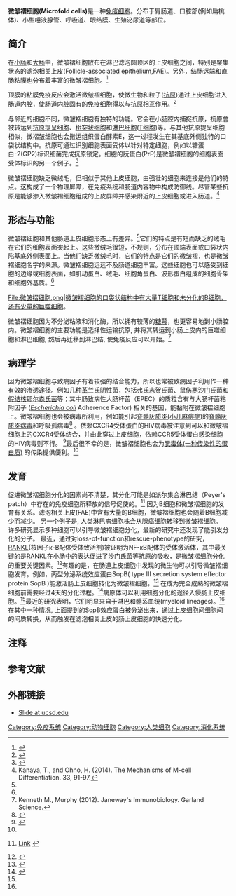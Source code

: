 {{underlinked|time=2018-09-02T15:03:10+00:00}}
{{copyedit|time=2018-05-24T15:03:25+00:00}}
{{Infobox cell
| Name        = 微皱褶细胞
| Latin       = epitheliocytus microplicatus
| Image       =
| Caption     =
| Image2      =
| Caption2    =
| Precursor   =
| System      = [[免疫系统|免疫系统]]
| Location    = {{le|gut-associated lymphoid tissue}} (GALT) of the {{le|Peyer's patch}}es in the [[小肠|small intestine]], and in the [[黏膜層淋巴組織|mucosa-associated lymphoid tissue]] (MALT) of other parts of the [[腸臟|gastrointestinal tract]]
| Function    = [[抗原|Antigen]] uptake 
<!--
| Code        = [[Terminologia_Histologica|TH]] H3.04.03.0.00010
-->
}}
'''微皱褶细胞(Microfold cells)'''是一种[[免疫细胞|免疫细胞]]。分布于胃肠道、口腔部(例如扁桃体)、小型唾液腺管、呼吸道、眼结膜、生殖泌尿道等部位。

==简介==
在[[小肠|小肠]]和[[大肠|大肠]]中，微皱褶细胞散布在淋巴滤泡圆顶区的上皮细胞之间，特别是聚集状态的滤泡相关上皮(Follicle-associated epithelium,FAE){{notetag|如派尔集合淋巴结（Peyer's patch）}}。另外，结肠远端和直肠粘膜也分布着丰富的微皱褶细胞。<ref name="A">{{Cite web|url=http://kns.cnki.net/KCMS/detail/detail.aspx?dbcode=CJFQ&dbname=CJFD2001&filename=SHMY200105026&v=MTQwMDBlWDFMdXhZUzdEaDFUM3FUcldNMUZyQ1VSTDJmYitkcUZ5cmxVYjNBTmlYR2Q3RzRIdERNcW85SFlvUjg=|title=微皱褶细胞(M细胞)的研究进展|accessdate=2017年8月15日|author=陈洁|date=2001年第21卷第5期317-319页|publisher=《上海免疫学杂志》|archive-date=2022年5月26日|archive-url=https://web.archive.org/web/20220526024938/https://kns.cnki.net/KCMS/detail/detail.aspx?dbcode=CJFQ&dbname=CJFD2001&filename=SHMY200105026&v=MTQwMDBlWDFMdXhZUzdEaDFUM3FUcldNMUZyQ1VSTDJmYitkcUZ5cmxVYjNBTmlYR2Q3RzRIdERNcW85SFlvUjg=}}</ref>

顶膜的粘膜免疫反应会激活微皱褶细胞，使微生物和粒子([[抗原|抗原]])通过上皮细胞进入肠道内腔，使肠道内腔固有的免疫细胞得以与抗原相互作用。<ref name="#1">{{cite journal |author1=Mabbott N.A. |author2=Donaldson D.S. |author3=Ohno H. |author4=Williams I.R. |author5=Mahajan A. | year = 2013 | title = Microfold (M) cells: important immunosurveillance posts in the intestinal epithelium | url = | journal = Mucosal Immunol | volume = 6 | issue = | pages = 666–677 | doi=10.1038/mi.2013.30}}</ref>

与邻近的细胞不同，微皱褶细胞有独特的功能。它会在小肠腔内捕捉抗原，抗原會被转运到[[抗原呈递细胞|抗原提呈细胞]]、[[樹狀細胞|树突状细胞]]和[[淋巴细胞|淋巴细胞]]([[T细胞|T细胞]])等。与其他抗原提呈细胞相似，微褶皱细胞也会搬运组织蛋白酵素E，这一过程发生在其基底外侧独特的口袋状结构中。抗原可通过识别细胞表面受体以针对特定细胞，例如以糖蛋白-2(GP2)标识细菌完成抗原锁定。细胞的朊蛋白(PrP)是微皱褶细胞的细胞表面受体标识的另一个例子。<ref>{{cite journal |author1=Miller H. |author2=Zhang J. |author3=Kuolee R. |author4=Patel G.B. |author5=Chen W. | year = 2007 | title = Intestinal M cells: the fallible sentinels? | url = | journal = World Journal of stroenterology| volume = 13 | issue = | pages = 1477–1486 | doi=10.3748/wjg.v13.i10.1477}}</ref>

微皱褶细胞缺乏微绒毛，但相似于其他上皮细胞，由强壮的细胞来连接是他们的特点。这构成了一个物理屏障，在免疫系统和肠道内容物中构成防御线。尽管某些抗原是能够渗入微皱褶细胞组成的上皮屏障并感染附近的上皮细胞或进入肠道。<ref name="#2">Kanaya, T., and Ohno, H. (2014). The Mechanisms of M-cell Differentiation. 33, 91-97.</ref>

==形态与功能==
微皱褶细胞和其他肠道上皮细胞形态上有差异。<ref name="A" />它们的特点是有短而缺乏的绒毛在它们的细胞表面突起上。这些微绒毛很短，不规则，分布在顶端表面或口袋状内陷基底外侧表面上。当他们缺乏微绒毛时，它们的特点是它们的微皱褶，也是微皱褶细胞名字的来源。微皱褶细胞远远不及肠道细胞丰富。这些细胞也可以感受到细胞的边缘或细胞表面，如肌动蛋白、绒毛、细胞角蛋白、波形蛋白组成的细胞骨架和细胞外基质。<ref name="#2"/><gallery mode="nolines" widths="400" heights="400">
File:微皱褶细胞.png|微皱褶细胞的口袋状结构中有大量T细胞和未分化的B细胞，还有少量的巨噬细胞。
</gallery>

微皱褶细胞因为不分泌粘液和消化酶，所以拥有较薄的[[糖萼|糖萼]]，也更容易地到小肠腔内。微皱褶细胞的主要功能是选择性运输抗原, 并将其转运到小肠上皮内的巨噬细胞和淋巴细胞, 然后再迁移到淋巴结, 使免疫反应可以开始。<ref>Kenneth M., Murphy (2012). Janeway's Immunobiology. Garland Science.</ref>
==病理学==
因为微皱褶细胞与致病因子有着较强的结合能力，所以也常被致病因子利用作一种有效的渗透途径。例如几种[[革兰氏阴性菌|革兰氏阴性菌]]，包括[[弗氏志贺氏菌|弗氏志贺氏菌]]、[[鼠伤寒沙门氏菌|鼠伤寒沙门氏菌]]和[[假结核耶尔森氏菌|假结核耶尔森氏菌]]等；其中肠致病性大肠杆菌（EPEC）的质粒含有与大肠杆菌粘附因子 (''[[Escherichia_coli|Escherichia coli]]'' Adherence Factor) 相关的基因，能黏附在微皱褶细胞上。微皱褶细胞也会被病毒所利用，例如能引起[[脊髓灰質炎|脊髓灰质炎(小儿麻痹症)]]的[[脊髓灰質炎病毒|脊髓灰质炎病毒]]和呼吸孤病毒<ref name=":0">{{cite journal |author1=Ouzilou Laurent |author2=Caliot Elise |author3=Pelletier Isabelle |author4=Prévost Marie-Christine |author5=Pringault Eric |author6=Colbère-Garapin Florence | year = 2002 | title =  Poliovirus transcytosis through M-like cells| url = | journal = Journal of General Virology | volume = 83 | issue = | pages = 2177–2182 | doi=10.1099/0022-1317-83-9-2177}}</ref> 。依赖CXCR4受体蛋白的HIV病毒被注意到可以和微皱褶细胞上的CXCR4受体结合，并由此穿过上皮细胞，依赖CCR5受体蛋白感染细胞的HIV病毒则不行。 <ref>{{cite journal | author = Fotopoulos Grigorios, Hararidagger Alexandre, MichettiDagger Pierre, Didier , Pantaleodagger Giuseppe, Kraehenbuhl Jean-Pierre | year = | title =  Transepithelial transport of HIV-1 by M cells is receptor-mediated| url = | journal = Proceedings of the National Academy of Sciences| volume =  99| issue = | pages =  9410–9414| doi = 10.1073/pnas.142586899 }}</ref>最后很不幸的是，微皱褶细胞也会为[[朊毒體|朊毒体(一种传染性的蛋白质)]] 的传染提供便利。<ref name=":0" />

==发育==
促进微皱褶细胞分化的因素尚不清楚，其分化可能是如派尔集合淋巴结（Peyer's  patch）中存在的免疫细胞所释放的信号促使的。<ref>{{cite journal |vauthors=Kraehenbuhl J, Neutra M | title = Epithelial M cells: differentiation and function. |url=https://archive.org/details/sim_annual-review-of-cell-and-developmental-biology_2000_16/page/301 | journal = Annu Rev Cell Dev Biol | volume = 16 | issue = | pages = 301–32 | year = 2000| pmid = 11031239 | doi = 10.1146/annurev.cellbio.16.1.301}} [http://arjournals.annualreviews.org/doi/abs/10.1146%2Fannurev.cellbio.16.1.301 Link] {{Wayback|url=http://arjournals.annualreviews.org/doi/abs/10.1146%2Fannurev.cellbio.16.1.301 |date=20200413040914 }}</ref> 因为B细胞和微皱褶细胞的发育有关系。滤泡相关上皮(FAE)中含有大量的B细胞，微皱褶细胞也会随着B细胞减少而减少。 另一个例子是, 人类淋巴瘤细胞株会从腺癌细胞转移到微皱褶细胞。
许多研究显示多种细胞可以引导微皱褶细胞分化，最新的研究中还发现了能引发分化的分子。 最近，通过对loss-of-function和rescue-phenotype的研究，[[RANKL|RANKL]](核因子κ-B配体受体致活剂)被证明为NF-κB配体的受体激活体，其中最关键的是RANKL在小肠中的表达促进了沙门氏菌等抗原的吸收，是微皱褶细胞分化的重要关键因素。<ref>{{cite journal |vauthors=Knoop KA, Kumar N, Butler BR, Sakthivel SK, Taylor RT, Nochi T, Akiba H, Yagita H, Kiyono H, Williams IR | year = 2009 | title = RANKL is necessary and sufficient to initiate development of antigen-sampling M cells in the intestinal epithelium | url = | journal = J Immunol | volume = 183 | issue = | pages = 5738–5747 | doi=10.4049/jimmunol.0901563}}</ref>有趣的是，在肠道上皮细胞中发现的微生物可以引导微皱褶细胞发育。例如，丙型分泌系统效应蛋白SopB( type III secretion system effector protein SopB )能激活肠上皮细胞转化为微皱褶细胞，<ref name=":1">{{cite journal |vauthors=Tahoun A, Mahajan S, Paxton E, Malterer G, Donaldson DS, Wang D, Tan A, Gillespie TL, O'Shea M, Roe AJ, Shaw DJ, Gally DL, Lengeling A, Mabbott NA, Haas J, Mahajan A | year = 2012 | title = Salmonella transforms follicle- associated epithelial cells into M cells to promote intestinal invasion | url = | journal = Cell Host Microbe | volume = 12 | issue = | pages = 645–656 | doi=10.1016/j.chom.2012.10.009}}</ref> 在成为完全成熟的微皱褶细胞前需要经过4天的分化过程。<ref>{{cite journal|title=M Cell Differentiation: Distinct Lineage or Phenotypic Transition? Salmonella Provides Answers|url=http://www.sciencedirect.com/science/article/pii/S1931312812003617|3=|access-date=2016-01-16|doi=10.1016/j.chom.2012.11.003|volume=12|journal=Cell Host & Microbe|pages=607–609|archive-date=2022-05-23|archive-url=https://web.archive.org/web/20220523193817/https://www.sciencedirect.com/science/article/pii/S1931312812003617}}</ref>病原体可以利用细胞分化的途径入侵肠上皮细胞。<ref name="#1"/>最近的研究表明，它们明显来自于淋巴和髓系血统(myeloid lineages)。<ref name=":1" /> 在其中一种情况, 上面提到的SopB效应蛋白被分泌出来，通过上皮细胞间细胞间的间质转换，从而触发在滤泡相关上皮的肠上皮细胞的快速分化。

==注释==
{{noteFoot|iger=}}

==参考文献==
<references/>

==外部链接==
* [http://meded.ucsd.edu/hist-img-bank/chapter_4/Slide_61_peyers/pages/b.4.61.1.5.htm Slide at ucsd.edu] {{Wayback|url=http://meded.ucsd.edu/hist-img-bank/chapter_4/Slide_61_peyers/pages/b.4.61.1.5.htm |date=20210328073051 }}
{{Digestive tract}}
{{Human cell types derived primarily from endoderm}}
[[Category:免疫系统|Category:免疫系统]]
[[Category:动物细胞|Category:动物细胞]]
[[Category:人类细胞|Category:人类细胞]]
[[Category:消化系统|Category:消化系统]]